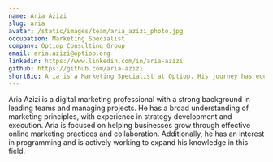 ```yaml
---
name: Aria Azizi
slug: aria
avatar: /static/images/team/aria_azizi_photo.jpg
occupation: Marketing Specialist
company: Optiop Consulting Group
email: aria.azizi@optiop.org
linkedin: https://www.linkedin.com/in/aria-azizi
github: https://github.com/aria-azizi
shortBio: Aria is a Marketing Specialist at Optiop. His journey has equipped him with a robust understanding of the various technologies and tools used in this field. He specialize in leveraging a diverse tech stack that includes AWS, Kubernetes, Docker, Prometheus, Grafana, and Bash.
---
```


Aria Azizi is a digital marketing professional with a strong background in leading teams and managing projects. 
He has a broad understanding of marketing principles, with experience in strategy development and execution. 
Aria is focused on helping businesses grow through effective online marketing practices and collaboration. 
Additionally, he has an interest in programming and is actively working to expand his knowledge in this field.